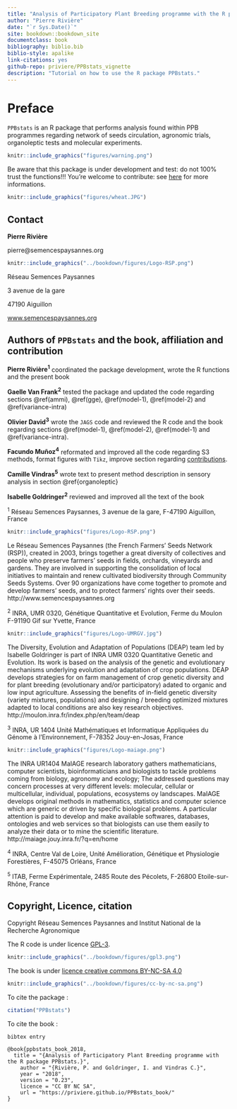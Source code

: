 ```yaml
--- 
title: "Analysis of Participatory Plant Breeding programme with the R package `PPBstats`"
author: "Pierre Rivière"
date: "`r Sys.Date()`"
site: bookdown::bookdown_site
documentclass: book
bibliography: biblio.bib
biblio-style: apalike
link-citations: yes
github-repo: priviere/PPBstats_vignette
description: "Tutorial on how to use the R package PPBstats."
---
```



# Preface {-}

`PPBstats` is an R package that performs analysis found within PPB programmes regarding network of seeds circulation, agronomic trials, organoleptic tests and molecular experiments.

```r
knitr::include_graphics("figures/warning.png")
```
Be aware that this package is under development and test: do not 100% trust the functions!!! 
You're welcome to contribute: see [here](https://priviere.github.io/PPBstats_web_site/contribute.html) for more informations.

```r
knitr::include_graphics("figures/wheat.JPG")
```

## Contact {-}
**Pierre Rivière**

pierre@semencespaysannes.org

```r
knitr::include_graphics("../bookdown/figures/Logo-RSP.png")
```

Réseau Semences Paysannes

3 avenue de la gare

47190 Aiguillon

[www.semencespaysannes.org](http://www.semencespaysannes.org)


## Authors of `PPBstats` and the book, affiliation and contribution {-}

**Pierre Rivière^1^** coordinated the package development, wrote the R functions and the present book

**Gaelle Van Frank^2^** tested the package and updated the code regarding sections \@ref(ammi), \@ref(gge), \@ref(model-1), \@ref(model-2) and \@ref(variance-intra)

**Olivier David^3^** wrote the `JAGS` code and reviewed the R code and the book regarding sections \@ref(model-1), \@ref(model-2), \@ref(model-1) and \@ref(variance-intra).

**Facundo Muñoz^4^** reformated and improved all the code regarding S3 methods, format figures with `Tikz`, improve section regarding [contributions](https://priviere.github.io/PPBstats_web_site/contribute.html).

**Camille Vindras^5^** wrote text to present method description in sensory analysis in section \@ref{organoleptic}

**Isabelle Goldringer^2^** reviewed and improved all the text of the book


^1^ Réseau Semences Paysannes, 3 avenue de la gare, F-47190 Aiguillon, France
```r
knitr::include_graphics("figures/Logo-RSP.png")
```
Le Réseau Semences Paysannes (the French Farmers' Seeds Network (RSP)), created in 2003, brings together a great diversity of collectives and people who preserve farmers' seeds in fields, orchards, vineyards and gardens. They are involved in supporting the consolidation of local initiatives to maintain and renew cultivated biodiversity through Community Seeds Systems. Over 90 organizations have come together to promote and develop farmers' seeds, and to protect farmers' rights over their seeds.
http://www.semencespaysannes.org


^2^ INRA, UMR 0320, Génétique Quantitative et Evolution, Ferme du Moulon F-91190 Gif sur Yvette, France
```r
knitr::include_graphics("figures/Logo-UMRGV.jpg")
```
The Diversity, Evolution and Adaptation of Populations (DEAP) team led by Isabelle Goldringer is part of INRA UMR 0320 Quantitative Genetic and Evolution.
Its work is based on the analysis of the genetic and evolutionary mechanisms underlying evolution and adaptation of crop populations.
DEAP develops strategies for on farm management of crop genetic diversity and
for plant breeding (evolutionary and/or participatory) adated to organic and low input agriculture.
Assessing the benefits of in-field genetic diversity (variety mixtures, populations) and designing
/ breeding optimized mixtures adapted to local conditions are also key research objectives.
http://moulon.inra.fr/index.php/en/team/deap


^3^ INRA, UR 1404 Unité Mathématiques et Informatique Appliquées du Génome à l'Environnement, F-78352 Jouy-en-Josas, France

```r
knitr::include_graphics("figures/Logo-maiage.png")
```
The INRA UR1404 MaIAGE research laboratory gathers mathematicians, computer scientists, bioinformaticians and biologists to tackle problems coming from biology, agronomy and ecology; The addressed questions may concern processes at very different levels: molecular, cellular or multicellular, individual, populations, ecosystems oy landscapes. 
MaIAGE develops original methods in mathematics, statistics and computer science which are generic or driven by specific biological problems. A particular attention is paid to develop and make available softwares, databases, ontologies and web services so that biologists can use them easily to analyze their data or to mine the scientific literature.
http://maiage.jouy.inra.fr/?q=en/home


^4^ INRA, Centre Val de Loire, Unité Amélioration, Génétique et Physiologie Forestières, F-45075 Orléans, France

^5^ ITAB, Ferme Expérimentale, 2485 Route des Pécolets, F-26800 Etoile-sur-Rhône, France


## Copyright, Licence, citation {-}

Copyright Réseau Semences Paysannes and Institut National de la Recherche Agronomique

The R code is under licence [GPL-3](https://www.gnu.org/licenses/gpl-3.0.en.html).

```r
knitr::include_graphics("../bookdown/figures/gpl3.png")
```


The book is under [licence creative commons BY-NC-SA 4.0](http://creativecommons.org/licenses/by-nc-sa/4.0/)

```r
knitr::include_graphics("../bookdown/figures/cc-by-nc-sa.png")
```

To cite the package :

```r
citation("PPBstats")
```

To cite the book :

```
bibtex entry

@book{ppbstats_book_2018,
  title = "{Analysis of Participatory Plant Breeding programme with the R package PPBstats.}",
	author = "{Rivière, P. and Goldringer, I. and Vindras C.}",
	year = "2018",
	version = "0.23",
	licence = "CC BY NC SA",
	url = "https://priviere.github.io/PPBstats_book/"
}
```





